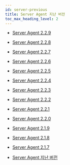 ```yaml
---
id: server-previous
title: Server Agent 지난 버전
toc_max_heading_level: 2
---
```


* [Server Agent 2.2.9](server-2_2_9)

* [Server Agent 2.2.8](server-2_2_8)

* [Server Agent 2.2.7](server-2_2_7)

* [Server Agent 2.2.6](server-2_2_6)

* [Server Agent 2.2.5](server-2_2_5)

* [Server Agent 2.2.4](server-2_2_4)

* [Server Agent 2.2.3](server-2_2_3)

* [Server Agent 2.2.2](server-2_2_2)

* [Server Agent 2.2.1](server-2_2_1)

* [Server Agent 2.2.0](server-2_2_0)

* [Server Agent 2.1.9](server-2_1_9)

* [Server Agent 2.1.8](server-2_1_8)

* [Server Agent 2.1.7](server-2_1_7)

* [Server Agent 지난 버전](https://deprecated-docs.whatap.io/kr/releasenotes/#server-agent-release-notes)
